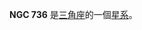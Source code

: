 {{NGCInfoBox|NGCID=NGC 736|發現者=弗里德里希·威廉·赫歇爾|發現日期=1784年9月12日|其他編號=UGC 1414,MCG 5-5-28,ZWG 503.55|曆元=J2000.0|赤經=1時56分41秒
|赤緯=33°2'40"|星座=三角座|星體=星系|星等=12.2|表面亮度=13.2|藍等=13.2}}

'''NGC 736''' 是[[三角座|三角座]]的一個[[星系|星系]]。

{{NGCReference|736}}
{{Catalogs|NGC=736}}